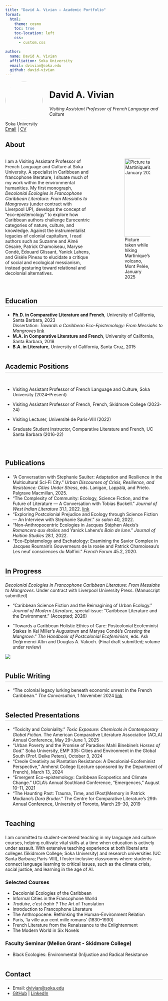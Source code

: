 ```yaml
---
title: "David A. Vivian — Academic Portfolio"
format:
  html:
    theme: cosmo
    toc: true
    toc-location: left
    css: 
      - custom.css

author:
  name: David A. Vivian
  affiliation: Soka University
  email: dvivian@soka.edu
  github: david-vivian
---
```


![](data/imgs/headshot.png){fig-align="left" width=120px style="border-radius: 50%; margin-right: 1.5em; float: left;"}


# David A. Vivian
_Visiting Assistant Professor of French Language and Culture_

Soka University  
[Email](mailto:dvivian@soka.edu) | [CV](CV_September2025_VIVIAN.pdf)


## About
::: columns
:::: {.column width="60%"}
I am a Visiting Assistant Professor of French Language and Culture at Soka University. A specialist in Caribbean and francophone literature, I situate much of my work within the environmental humanities. My first monograph, _Decolonial Ecologies in Francophone Caribbean Literature: From Messiahs to Mangroves_ (under contract with Liverpool UP), develops the concept of “eco-epistemology” to explore how Caribbean authors challenge Eurocentric categories of nature, culture, and knowledge. Against the instrumentalist legacies of colonial capitalism, I read authors such as Suzanne and Aimé Césaire, Patrick Chamoiseau, Maryse Condé, Édouard Glissant, Yanick Lahens, and Gisèle Pineau to elucidate a critique of social and ecological messianism, instead gesturing toward relational and decolonial alternatives.
::::

::: {.column width="5%"}
:::

:::: {.column width="35%"}
![Picture taken while hiking Martinique’s volcano, Mont Pelée, January 2025](data/imgs/martinique-volcano.png){fig-align="center" width=250px}
::::
:::


## Education {.section-title}

- **Ph.D. in Comparative Literature and French**, University of California, Santa Barbara, 2023  
  Dissertation: _Towards a Caribbean Eco-Epistemology: From Messiahs to Mangroves_ [link](https://www.proquest.com/openview/e0214c5582408015f9e7a6c24c6fdab8/1?pq-origsite=gscholar&cbl=18750&diss=y)
- **M.A. in Comparative Literature and French**, University of California, Santa Barbara, 2018
- **B.A. in Literature**, University of California, Santa Cruz, 2015


## Academic Positions {.section-title}

::: columns
- Visiting Assistant Professor of French Language and Culture, Soka University (2024–Present)  
 
- Visiting Assistant Professor of French, French, Skidmore College (2023-24)  

- Visiting Lecturer, Université de Paris-VIII (2022)
  
- Graduate Student Instructor, Comparative Literature and French, UC Santa Barbara (2016-22)
  

:::


## Publications {.section-title}

- "A Conversation with Stephanie Saulter: Adaptation and Resilience in the Multicultural Sci-Fi City." _Urban Discourses of Crisis, Resilience, and Resistance: Cities Under Stress_, eds. Lanigan, Lappälä, and Prieto. Palgrave Macmillan, 2025.
- "The Complexity of Community: Ecology, Science Fiction, and the Future of Literature — A Conversation with Tobias Buckell." _Journal of West Indian Literature_ 31.1, 2022. [link](https://www.proquest.com/openview/c1012f2d699d34912c9426d8b0d1e49d/1?pq-origsite=gscholar&cbl=43885)
- "Exploring Postcolonial Prejudice and Ecology through Science Fiction — An Interview with Stephanie Saulter." _sx salon_ 40, 2022.
- "Non-Anthropocentric Ecologies in Jacques Stéphen Alexis’s _Romancero aux étoiles_ and Yanick Lahens’s _Bain de lune_." _Journal of Haitian Studies_ 28.1, 2022.
- "Eco-Epistemology and Eschatology: Examining the Savior Complex in Jacques Roumain’s Gouverneurs de la rosée and Patrick Chamoiseau’s Les neuf consciences du Malfini." _French Forum_ 45.2, 2020.


## In Progress {.section-title}

_Decolonial Ecologies in Francophone Caribbean Literature: From Messiahs to Mangroves_. Under contract with Liverpool University Press. (Manuscript submitted)

- "Caribbean Science Fiction and the Reimagining of Urban Ecology." _Journal of Modern Literature_, special issue: “Caribbean Literature and the Environment.” (Accepted; 2026)

- "Towards a Caribbean Holistic Ethics of Care: Postcolonial Ecofeminist Stakes in Kei Miller’s _Augustown_ and Maryse Condé’s _Crossing the Mangrove_." _The Handbook of Postcolonial Ecofeminism_, eds. Aslı Değirmenci Altın and Douglas A. Vakoch. (Final draft submitted; volume under review)

::: {.column-page}
![](data/imgs/bog.png)
:::


## Public Writing {.section-title}

- "The colonial legacy lurking beneath economic unrest in the French Caribbean." _The Conversation_, 1 November 2024 [link](https://theconversation.com/the-colonial-legacy-lurking-beneath-economic-unrest-in-the-french-caribbean-242460)


## Selected Presentations {.section-title}

- "Toxicity and Coloniality." _Toxic Exposure: Chemicals in Contemporary Global Fiction_. The American Comparative Literature Association (ACLA) Annual Conference, May 29–June 1, 2025
- "Urban Poverty and the Promise of Paradise: Mahi Binebine’s _Horses of God_." Soka University, EMP 335: Cities and Environment in the Global South (Prof. Deike Peters), October 3, 2024
- "Creole Creativity as Plantation Resistance: A Decolonial-Ecofeminist Perspective," Amherst College (Lecture sponsored by the Department of French), March 13, 2024
- "Emergent Eco-epistemology: Caribbean Ecopoetics and Climate Change." UCLA’s Annual Southland Conference, “Emergences,” August 10–11, 2021
- "The Haunting Past: Trauma, Time, and (Post)Memory in Patrick Modiano’s _Dora Bruder_." The Centre for Comparative Literature’s 29th Annual Conference, University of Toronto, March 29–30, 2019


## Teaching {.section-title}

I am committed to student-centered teaching in my language and culture courses, helping cultivate vital skills at a time when education is actively under assault. With extensive teaching experience at both liberal arts colleges (Skidmore College; Soka University) and research universities (UC Santa Barbara; Paris-VIII), I foster inclusive classrooms where students connect language learning to critical issues, such as the climate crisis, social justice, and learning in the age of AI.

### Selected Courses
- Decolonial Ecologies of the Caribbean
- Informal Cities in the Francophone World
- _Traduire, c’est trahir ?_ The Art of Translation
- Introduction to Francophone Literature
- The Anthropocene: Rethinking the Human-Environment Relation
- Paris, ‘la ville aux cent mille romans’ (1830–1930)
- French Literature from the Renaissance to the Enlightenment
- The Modern World in Six Novels

### Faculty Seminar (Mellon Grant - Skidmore College)
- Black Ecologies: Environmental (In)justice and Radical Resistance


## Contact {.section-title}

- Email: [dvivian@soka.edu](mailto:dvivian@soka.edu)
- [GitHub](https://github.com/david-vivian) | [LinkedIn](https://linkedin.com/in/david-vivian)

<style>
.section-title {
  margin-top: 2em;
  border-bottom: 2px solid #e0e0e0;
  padding-bottom: 0.2em;
}
</style>
